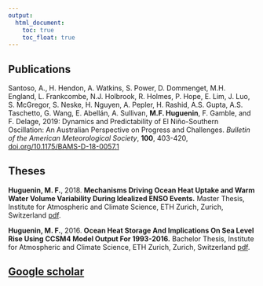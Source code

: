 ---
output:
  html_document: 
    toc: true
    toc_float: true
---

<link rel="stylesheet" href="styles.css" type="text/css">

## Publications

<!-- Insert Altmetric link as on Martin Jucker's homepage -->


Santoso, A., H. Hendon, A. Watkins, S. Power, D. Dommenget, M.H. England, L. Frankcombe, N.J. Holbrook, R. Holmes, P. Hope, E. Lim, J. Luo, S. McGregor, S. Neske, H. Nguyen, A. Pepler, H. Rashid, A.S. Gupta, A.S. Taschetto, G. Wang, E. Abellán, A. Sullivan, **M.F. Huguenin**, F. Gamble, and F. Delage, 2019: Dynamics and Predictability of El Niño-Southern Oscillation: An Australian Perspective on Progress and Challenges. *Bulletin of the American Meteorological Society*, **100**, 403-420, [doi.org/10.1175/BAMS-D-18-0057.1](https://doi.org/10.1175/BAMS-D-18-0057.1)

## Theses

**Huguenin, M. F.**, 2018. **Mechanisms Driving Ocean Heat Uptake and Warm Water Volume Variability During Idealized ENSO Events.** Master Thesis, Institute for Atmospheric and Climate Science, ETH Zurich, Zurich, Switzerland [pdf](files/msc_thesis_maurice_huguenin_2018.pdf).

**Huguenin, M. F.**, 2016. **Ocean Heat Storage And Implications On Sea Level Rise Using CCSM4 Model Output For 1993-2016.** Bachelor Thesis, Institute for Atmospheric and Climate Science, ETH Zurich, Zurich, Switzerland [pdf](files/bsc_thesis_maurice_huguenin_2016.pdf).


## [Google scholar](https://scholar.google.com/citations?hl=en&user=UI4wCAEAAAAJ)

<!-- A full list of publications is available at the above Google scholar link. -->


